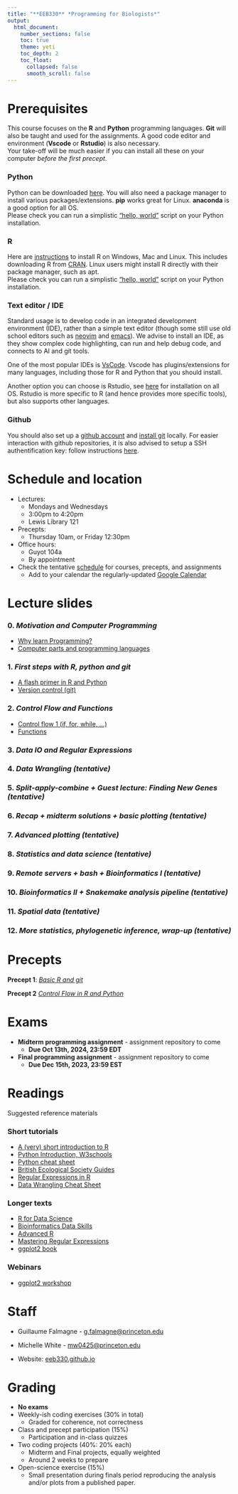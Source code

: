 ```yaml
---
title: "**EEB330** *Programming for Biologists*"
output:
  html_document:
    number_sections: false
    toc: true
    theme: yeti
    toc_depth: 2
    toc_float: 
      collapsed: false
      smooth_scroll: false
---
```


# Prerequisites

This course focuses on the **R** and **Python** programming languages. 
**Git** will also be taught and used for the assignments. 
A good code editor and environment (**Vscode** or **Rstudio**) is also necessary.  
Your take-off will be much easier if you can install all these on your computer *before the first precept*.

### Python
Python can be downloaded [here](https://www.python.org/downloads/). 
You will also need a package manager to install various packages/extensions. **pip** works great for Linux. **anaconda** is a good option for all OS.  
Please check you can run a simplistic ["hello, world"](https://en.wikipedia.org/wiki/%22Hello,_World!%22_program) script on your Python installation.

### R

Here are [instructions](https://rstudio-education.github.io/hopr/starting.html) to install R on Windows, Mac and Linux. 
This includes downloading R from [CRAN](https://cran.r-project.org/).
Linux users might install R directly with their package manager, such as apt.  
Please check you can run a simplistic ["hello, world"](https://en.wikipedia.org/wiki/%22Hello,_World!%22_program) script on your Python installation.

### Text editor / IDE

Standard usage is to develop code in an integrated development environment (IDE), rather than a simple text editor 
(though some still use old school editors such as [neovim](https://neovim.io/) and [emacs](https://www.gnu.org/software/emacs/)). 
We advise to install an IDE, as they show complex code highlighting, can run and help debug code, and connects to AI and git tools.  

One of the most popular IDEs is [VsCode](https://code.visualstudio.com/). 
Vscode has plugins/extensions for many languages, including those for R and Python that you should install.

Another option you can choose is Rstudio, see [here](https://posit.co/products/open-source/rstudio/) for installation on all OS.
Rstudio is more specific to R (and hence provides more specific tools), but also supports other languages.

### Github

You should also set up a [github account](https://github.com/) and [install git](https://git-scm.com/book/en/v2/Getting-Started-Installing-Git) locally. 
For easier interaction with github repositories, it is also advised to setup a SSH authentification key: follow instructions [here](https://docs.github.com/en/authentication/connecting-to-github-with-ssh/adding-a-new-ssh-key-to-your-github-account).

# Schedule and location

- Lectures:
  - Mondays and Wednesdays
  - 3:00pm to 4:20pm
  - Lewis Library 121

- Precepts:
  - Thursday 10am, or Friday 12:30pm

- Office hours:
  - Guyot 104a
  - By appointment
  
- Check the tentative [schedule](schedule.html) for courses, precepts, and assignments
  - Add to your calendar the regularly-updated [Google Calendar](https://calendar.google.com/calendar/u/1?cid=Y182NjA5NWU5ZTJkNjY3Y2Y2ZjQzMTdhMzU4Nzg2MTkwMDA0MDkyN2JkNWVjYjJlYTliOTgzOWUxZTI4OTFlZTM5QGdyb3VwLmNhbGVuZGFyLmdvb2dsZS5jb20)

# Lecture slides

### 0. *Motivation and Computer Programming*

+ [Why learn Programming?](../slides/00_Why_Programming.html)
+ [Computer parts and programming languages](../slides/01_Computer_programming.html)

### 1. *First steps with R, python and git*
+ [A flash primer in R and Python](../slides/02_BasicRPython.html)
+ [Version control (git)](../slides/03_BasicGit.html)

### 2. *Control Flow and Functions*
+ [Control flow 1 (if, for, while, ...)](../slides/04_ControlFlow.html)
+ [Functions](../slides/05_Functions.html)

### 3. *Data IO and Regular Expressions*

### 4. *Data Wrangling (tentative)*

### 5. *Split-apply-combine + Guest lecture: Finding New Genes (tentative)*

### 6. *Recap + midterm solutions + basic plotting (tentative)*

### 7. *Advanced plotting (tentative)*

### 8. *Statistics and data science (tentative)*

### 9. *Remote servers + bash + Bioinformatics I (tentative)*

### 10. *Bioinformatics II + Snakemake analysis pipeline (tentative)*

### 11. *Spatial data (tentative)*

### 12. *More statistics, phylogenetic inference, wrap-up (tentative)*

# Precepts

**Precept 1**: [*Basic R and git*](../slides/precepts/00_intro_to_git.html)

**Precept 2** [*Control Flow in R and Python*](../slides/precepts/01_control_flow.html)

# Exams

- **Midterm programming assignment** - assignment repository to come
  - **Due Oct 13th, 2024, 23:59 EDT**

- **Final programming assignment** - assignment repository to come
  - **Due Dec 15th, 2023, 23:59 EST**

# Readings

Suggested reference materials

### Short tutorials

- [A (very) short introduction to R](https://cran.r-project.org/doc/contrib/Torfs+Brauer-Short-R-Intro.pdf)
- [Python Introduction, W3schools](https://www.w3schools.com/python/python_intro.asp)
- [Python cheat sheet](https://perso.limsi.fr/pointal/_media/python:cours:mementopython3-english.pdf)
- [British Ecological Society Guides](https://www.britishecologicalsociety.org/publications/guides-to/)
- [Regular Expressions in R](https://r4ds.hadley.nz/regexps)
- [Data Wrangling Cheat Sheet](https://www.rstudio.com/wp-content/uploads/2015/02/data-wrangling-cheatsheet.pdf)

### Longer texts

- [R for Data Science](https://r4ds.hadley.nz/)
- [Bioinformatics Data Skills](https://vincebuffalo.com/book/)
- [Advanced R](https://adv-r.hadley.nz/)
- [Mastering Regular Expressions](http://regex.info/book.html)
- [ggplot2 book](https://ggplot2-book.org/)

### Webinars

- [ggplot2 workshop](https://www.youtube.com/watch?v=h29g21z0a68&ab_channel=ThomasLinPedersen)

# Staff 

- Guillaume Falmagne - [g.falmagne@princeton.edu](g.falmagne@princeton.edu)
- Michelle White - [mw0425@princeton.edu](mw0425@princeton.edu)

- Website: [eeb330.github.io](http://eeb330.github.io)

# Grading

  - **No exams**
  - Weekly-ish coding exercises (30% in total)
    - Graded for coherence, not correctness

  - Class and precept participation (15%)
    - Participation and in-class quizzes

  - Two coding projects (40%: 20% each)
    - Midterm and Final projects, equally weighted
    - Around 2 weeks to prepare

  - Open-science exercise (15%)
    - Small presentation during finals period reproducing the analysis and/or plots from a published paper. 